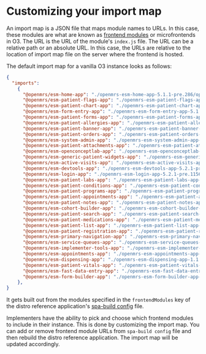 # Customizing your import map

An import map is a JSON file that maps module names to URLs. In this case, these modules are what are known as [frontend modules](/docs/frontend-modules/overview) or microfrontends in O3. The URL is the URL of the module's `index.js` file. The URL can be a relative path or an absolute URL. In this case, the URLs are relative to the location of import map file on the server where the frontend is hosted. 

The default import map for a vanilla O3 instance looks as follows:

```json
{
  "imports":
    {
      "@openmrs/esm-home-app": "./openmrs-esm-home-app-5.1.1-pre.286/openmrs-esm-home-app.js",
      "@openmrs/esm-patient-flags-app": "./openmrs-esm-patient-flags-app-5.1.1-pre.2911/openmrs-esm-patient-flags-app.js",
      "@openmrs/esm-patient-chart-app": "./openmrs-esm-patient-chart-app-5.1.1-pre.2911/openmrs-esm-patient-chart-app.js",
      "@openmrs/esm-form-entry-app": "./openmrs-esm-form-entry-app-5.1.1-pre.2911/openmrs-esm-form-entry-app.js",
      "@openmrs/esm-patient-forms-app": "./openmrs-esm-patient-forms-app-5.1.1-pre.2911/openmrs-esm-patient-forms-app.js",
      "@openmrs/esm-patient-allergies-app": "./openmrs-esm-patient-allergies-app-5.1.1-pre.2911/openmrs-esm-patient-allergies-app.js",
      "@openmrs/esm-patient-banner-app": "./openmrs-esm-patient-banner-app-5.1.1-pre.2911/openmrs-esm-patient-banner-app.js",
      "@openmrs/esm-patient-orders-app": "./openmrs-esm-patient-orders-app-5.1.1-pre.2911/openmrs-esm-patient-orders-app.js",
      "@openmrs/esm-system-admin-app": "./openmrs-esm-system-admin-app-4.0.1-pre.86/openmrs-esm-system-admin-app.js",
      "@openmrs/esm-patient-attachments-app": "./openmrs-esm-patient-attachments-app-5.1.1-pre.2911/openmrs-esm-patient-attachments-app.js",
      "@openmrs/esm-openconceptlab-app": "./openmrs-esm-openconceptlab-app-4.0.1-pre.86/openmrs-esm-openconceptlab-app.js",
      "@openmrs/esm-generic-patient-widgets-app": "./openmrs-esm-generic-patient-widgets-app-5.1.1-pre.2911/openmrs-esm-generic-patient-widgets-app.js",
      "@openmrs/esm-active-visits-app": "./openmrs-esm-active-visits-app-5.1.1-pre.2324/openmrs-esm-active-visits-app.js",
      "@openmrs/esm-devtools-app": "./openmrs-esm-devtools-app-5.2.1-pre.1156/openmrs-esm-devtools-app.js",
      "@openmrs/esm-login-app": "./openmrs-esm-login-app-5.2.1-pre.1156/openmrs-esm-login-app.js",
      "@openmrs/esm-patient-labs-app": "./openmrs-esm-patient-labs-app-5.1.1-pre.2911/openmrs-esm-patient-labs-app.js",
      "@openmrs/esm-patient-conditions-app": "./openmrs-esm-patient-conditions-app-5.1.1-pre.2911/openmrs-esm-patient-conditions-app.js",
      "@openmrs/esm-patient-programs-app": "./openmrs-esm-patient-programs-app-5.1.1-pre.2911/openmrs-esm-patient-programs-app.js",
      "@openmrs/esm-patient-appointments-app": "./openmrs-esm-patient-appointments-app-5.1.1-pre.2911/openmrs-esm-patient-appointments-app.js",
      "@openmrs/esm-patient-notes-app": "./openmrs-esm-patient-notes-app-5.1.1-pre.2911/openmrs-esm-patient-notes-app.js",
      "@openmrs/esm-cohort-builder-app": "./openmrs-esm-cohort-builder-app-3.0.1-pre.179/openmrs-esm-cohort-builder-app.js",
      "@openmrs/esm-patient-search-app": "./openmrs-esm-patient-search-app-5.1.1-pre.2324/openmrs-esm-patient-search-app.js",
      "@openmrs/esm-patient-medications-app": "./openmrs-esm-patient-medications-app-5.1.1-pre.2911/openmrs-esm-patient-medications-app.js",
      "@openmrs/esm-patient-list-app": "./openmrs-esm-patient-list-app-5.1.1-pre.2324/openmrs-esm-patient-list-app.js",
      "@openmrs/esm-patient-registration-app": "./openmrs-esm-patient-registration-app-5.1.1-pre.2324/openmrs-esm-patient-registration-app.js",
      "@openmrs/esm-primary-navigation-app": "./openmrs-esm-primary-navigation-app-5.2.1-pre.1156/openmrs-esm-primary-navigation-app.js",
      "@openmrs/esm-service-queues-app": "./openmrs-esm-service-queues-app-5.1.1-pre.2324/openmrs-esm-service-queues-app.js",
      "@openmrs/esm-implementer-tools-app": "./openmrs-esm-implementer-tools-app-5.2.1-pre.1156/openmrs-esm-implementer-tools-app.js",
      "@openmrs/esm-appointments-app": "./openmrs-esm-appointments-app-5.1.1-pre.2324/openmrs-esm-appointments-app.js",
      "@openmrs/esm-dispensing-app": "./openmrs-esm-dispensing-app-1.1.1-pre.244/openmrs-esm-dispensing-app.js",
      "@openmrs/esm-patient-vitals-app": "./openmrs-esm-patient-vitals-app-5.1.1-pre.2911/openmrs-esm-patient-vitals-app.js",
      "@openmrs/esm-fast-data-entry-app": "./openmrs-esm-fast-data-entry-app-1.0.1-pre.117/openmrs-esm-fast-data-entry-app.js",
      "@openmrs/esm-form-builder-app": "./openmrs-esm-form-builder-app-2.1.1-pre.626/openmrs-esm-form-builder-app.js",
    },
}
```

It gets built out from the modules specified in the `frontendModules` key of the distro reference application's [spa-build config](https://github.com/openmrs/openmrs-distro-referenceapplication/blob/720408a57c98f51355496cb990fd19a0a8ebfce8/frontend/spa-build-config.json) file.

Implementers have the ability to pick and choose which frontend modules to include in their instance. This is done by customizing the import map. You can add or remove frontend module URLs from `spa-build config` file and then rebuild the distro reference application. The import map will be updated accordingly.
